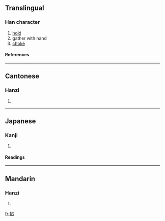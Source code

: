 ==Translingual==
===Han character===
{{Han char|rn=64|rad=手|as=08|sn=11|four=5707<sub>7</sub>|canj=手弓竹X (QNHX)}}
# [[hold]]
# gather with hand
# [[choke]]
====References====
{{Han ref|kx=0437.110|dkj=12253|dj=0787.010|hdz=31902.070|uh=6390|ud=25488|bh=D574|bd=54644}}
----
==Cantonese==
===Hanzi===
{{yue-hanzi|jyut=|y=haap3}}
# {{defn|Cantonese}}
----
==Japanese==
===Kanji===
{{ja-kanji|grade=|rs=手08}}
# {{defn|Japanese}} 
====Readings====
{{ja-readings|on=[[こう]] (kō), [[きょう]] (kyō)|kun=[[つまむ]] (tsumamu)}}
----
==Mandarin==
===Hanzi===
{{cmn-hanzi|pin=[[qiā]] ([[qia1]])|wg=ch'ia<sup>1</sup>}}
# {{defn|Mandarin}}

[[fr:掐]]